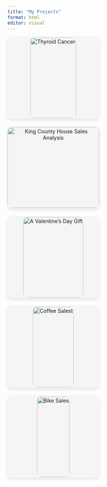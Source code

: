 ```yaml
---
title: "My Projects"
format: html
editor: visual
---
```


```{=html}
<style>
.project-container {
  display: flex;
  flex-wrap: wrap;
  gap: 20px;
}

.project-box {
  width: 245px;
  height: 220px;
  background: #f5f5f5;
  border-radius: 10px;
  text-align: center;
  position: relative;
  overflow: hidden;
  transition: transform 0.3s ease-in-out;
  cursor: pointer;
  box-shadow: 0 4px 8px rgba(0, 0, 0, 0.1);
  display: flex;
  align-items: center;
  justify-content: center;
}

.project-box:hover {
  transform: scale(1.05);
}

.project-box img {
  width: 100%;
  height: auto;
  max-height: 98%;
  object-fit: contain;
  border-radius: 10px;
  cursor: pointer;
}

/* Tooltip Styling */
.tooltip {
  position: absolute;
  background: rgba(0, 0, 0, 0.7);
  color: #fff;
  padding: 6px 12px;
  border-radius: 5px;
  font-size: 14px;
  white-space: nowrap;
  opacity: 0;
  visibility: hidden;
  transition: opacity 0.3s ease-in-out, visibility 0.3s ease-in-out;
  bottom: 10px;
  left: 50%;
  transform: translateX(-50%);
}

.project-box:hover .tooltip {
  opacity: 1;
  visibility: visible;
}
</style>
```
<div class="project-container">

::: {.project-box onclick="window.location.href='https://jiayeew.github.io/portfolio/posts/thyroid_project_post/'"}
<img src="thyroid_logo2.jpg" alt="Thyroid Cancer"/>
:::


::: {.project-box onclick="window.location.href='https://jiayeew.github.io/portfolio/posts/kings_dashboard/'"}
<img src="kinglogo.png" alt="King County House Sales Analysis"/>
:::


::: {.project-box onclick="window.location.href='https://jiayeew.github.io/portfolio/posts/valentine/'"}
<img src="valentine_logo.png" alt="A Valentine’s Day Gift"/>
:::

::: {.project-box onclick="window.location.href='https://jiayeew.github.io/portfolio/posts/coffee_excel/'"}
<img src="coffeelogo.png" alt="Coffee Salest"/>
:::

::: {.project-box onclick="window.location.href='https://jiayeew.github.io/portfolio/posts/bike_excel/'"}
<img src="bikelogo.png" alt="Bike Sales"/>
:::


------------------------------------------------------------------------
